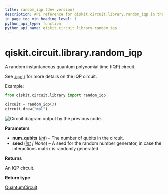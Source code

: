 ```yaml
---
title: random_iqp (dev version)
description: API reference for qiskit.circuit.library.random_iqp in the dev version of qiskit
in_page_toc_min_heading_level: 1
python_api_type: function
python_api_name: qiskit.circuit.library.random_iqp
---
```


<span id="qiskit-circuit-library-random-iqp" />

# qiskit.circuit.library.random\_iqp

<Function id="qiskit.circuit.library.random_iqp" isDedicatedPage={true} github="https://github.com/Qiskit/qiskit/tree/main/qiskit/circuit/library/iqp.py#L150-L180" signature="qiskit.circuit.library.random_iqp(num_qubits, seed=None)">
  A random instantaneous quantum polynomial time (IQP) circuit.

  See [`iqp()`](qiskit.circuit.library.iqp_function#qiskit.circuit.library.iqp "qiskit.circuit.library.iqp") for more details on the IQP circuit.

  Example:

  ```python
  from qiskit.circuit.library import random_iqp

  circuit = random_iqp(3)
  circuit.draw("mpl")
  ```

  ![Circuit diagram output by the previous code.](/docs/images/api/qiskit/dev/qiskit-circuit-library-random_iqp-1.avif)

  **Parameters**

  *   **num\_qubits** ([*int*](https://docs.python.org/3/library/functions.html#int "(in Python v3.14)")) – The number of qubits in the circuit.
  *   **seed** ([*int*](https://docs.python.org/3/library/functions.html#int "(in Python v3.14)") *| None*) – A seed for the random number generator, in case the interactions matrix is randomly generated.

  **Returns**

  An IQP circuit.

  **Return type**

  [QuantumCircuit](qiskit.circuit.QuantumCircuit "qiskit.circuit.QuantumCircuit")
</Function>

